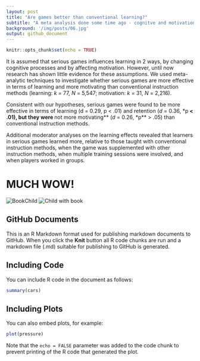```yaml
---
layout: post
title: "Are games better than conventional learning?"
subtitle: "A meta analysis done some time ago - cognitve and motivational effects"
background: '/img/posts/06.jpg'
output: github_document
---
```


```r
knitr::opts_chunk$set(echo = TRUE)
```


It is assumed that serious games influences learning in 2 ways, by changing cognitive processes and by affecting motivation. However, until now research has shown little evidence for these assumptions. We used meta-analytic techniques to investigate whether serious games are more effective in terms of learning and more motivating than conventional instruction methods (learning: *k* = 77, *N* = 5,547; motivation: *k* = 31, *N* = 2,216).

Consistent with our hypotheses, serious games were found to be more effective in terms of learning (d = 0.29, p < .01) and retention (*d* = 0.36, *p** < .01), but they were **not more motivating** (*d* = 0.26, *p** > .05) than conventional instruction methods.

Additional moderator analyses on the learning effects revealed that learners in serious games learned more, relative to those taught with conventional instruction methods, when the game was supplemented with other instruction methods, when multiple training sessions were involved, and when players worked in groups.

# MUCH WOW!
<img class="img-fluid" src="https://source.unsplash.com/qDY9ahp0Mto/800x450" alt="BookChild">
![Child with book](/assets/images/bookchild.jpg)



## GitHub Documents

This is an R Markdown format used for publishing markdown documents to GitHub. When you click the **Knit** button all R code chunks are run and a markdown file (.md) suitable for publishing to GitHub is generated.

## Including Code

You can include R code in the document as follows:

```r
summary(cars)
```

## Including Plots

You can also embed plots, for example:

```r
plot(pressure)
```

Note that the `echo = FALSE` parameter was added to the code chunk to prevent printing of the R code that generated the plot.
